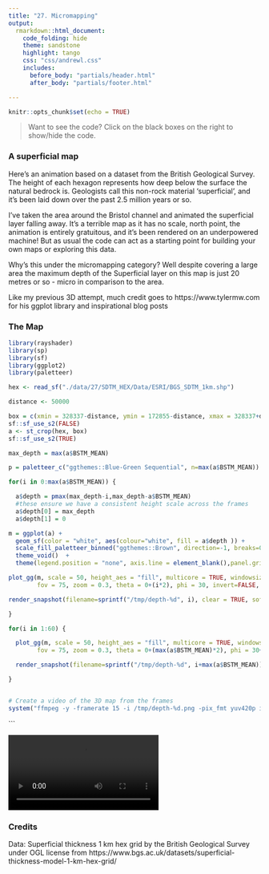 ```yaml
---
title: "27. Micromapping"
output:
  rmarkdown::html_document:
    code_folding: hide
    theme: sandstone   
    highlight: tango
    css: "css/andrewl.css"
    includes:
      before_body: "partials/header.html"
      after_body: "partials/footer.html"

---
```

```r
knitr::opts_chunk$set(echo = TRUE)
```

> Want to see the code? Click on the black boxes on the right to show/hide the code. 

### A superficial map

Here's an animation based on a dataset from the British Geological Survey. The height
of each hexagon represents how deep below the surface the natural bedrock is. Geologists
call this non-rock material 'superficial', and it's been laid down over the past
2.5 million years or so.

I've taken the area around the Bristol channel and animated the superficial
layer falling away. It's a terrible map as it has no scale, north point, the animation
is entirely gratuitous, and it's been rendered on an underpowered machine! But as usual
the code can act as a starting point for building your own maps or exploring this
data.

Why's this under the micromapping category? Well despite covering a large area the 
maximum depth of the Superficial layer on this map is just 20 metres or so - micro in
comparison to the area.

Like my previous 3D attempt, much credit goes to https://www.tylermw.com for his
ggplot library and inspirational blog posts

### The Map 

```r
library(rayshader)
library(sp)
library(sf)
library(ggplot2)
library(paletteer)

hex <- read_sf("./data/27/SDTM_HEX/Data/ESRI/BGS_SDTM_1km.shp")

distance <- 50000

box = c(xmin = 328337-distance, ymin = 172855-distance, xmax = 328337+distance, ymax = 172855+distance)
sf::sf_use_s2(FALSE)
a <- st_crop(hex, box)
sf::sf_use_s2(TRUE)

max_depth = max(a$BSTM_MEAN)

p = paletteer_c("ggthemes::Blue-Green Sequential", n=max(a$BSTM_MEAN))

for(i in 0:max(a$BSTM_MEAN)) {

  a$depth = pmax(max_depth-i,max_depth-a$BSTM_MEAN)
  #these ensure we have a consistent height scale across the frames
  a$depth[0] = max_depth
  a$depth[1] = 0

m = ggplot(a) +
  geom_sf(color = "white", aes(colour="white", fill = a$depth )) +
  scale_fill_paletteer_binned("ggthemes::Brown", direction=-1, breaks=0:max(a$BSTM_MEAN)+1) +
  theme_void()  +
  theme(legend.position = "none", axis.line = element_blank(),panel.grid.major = element_blank(), panel.grid.minor = element_blank(), panel.border = element_blank(), panel.background = element_rect(fill = "white"), )

plot_gg(m, scale = 50, height_aes = "fill", multicore = TRUE, windowsize = c(1200, 960),
        fov = 75, zoom = 0.3, theta = 0+(i*2), phi = 30, invert=FALSE, shadow = TRUE, raytrace = TRUE, shadow_intensity=0.5, background="grey")

render_snapshot(filename=sprintf("/tmp/depth-%d", i), clear = TRUE, software_render = TRUE)

}

for(i in 1:60) {

  plot_gg(m, scale = 50, height_aes = "fill", multicore = TRUE, windowsize = c(1200, 960),
        fov = 75, zoom = 0.3, theta = 0+(max(a$BSTM_MEAN)*2), phi = 30+i, invert=FALSE, shadow = TRUE, raytrace = TRUE, shadow_intensity=0.5, background="grey")

  render_snapshot(filename=sprintf("/tmp/depth-%d", i+max(a$BSTM_MEAN)), clear = TRUE, software_render = TRUE)

}


# Create a video of the 3D map from the frames
system("ffmpeg -y -framerate 15 -i /tmp/depth-%d.png -pix_fmt yuv420p images/micromapping.mp4")


```


```

![](images/micromapping.mp4)


### Credits

Data: Superficial thickness 1 km hex grid by the British Geological Survey under OGL license from
https://www.bgs.ac.uk/datasets/superficial-thickness-model-1-km-hex-grid/